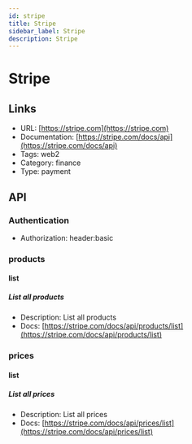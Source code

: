 ```yaml
---
id: stripe
title: Stripe
sidebar_label: Stripe
description: Stripe
---
```


# Stripe

## Links

* URL: [https://stripe.com](https://stripe.com)
* Documentation: [https://stripe.com/docs/api](https://stripe.com/docs/api)
* Tags: web2
* Category: finance
* Type: payment

## API

### Authentication

* Authorization: header:basic

### products

#### list

##### List all products

* Description: List all products
* Docs: [https://stripe.com/docs/api/products/list](https://stripe.com/docs/api/products/list)

### prices

#### list

##### List all prices

* Description: List all prices
* Docs: [https://stripe.com/docs/api/prices/list](https://stripe.com/docs/api/prices/list)
